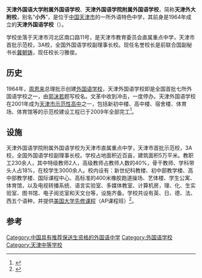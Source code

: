 {{Infobox School
| name        = 天津外国语大学附属外国语学校
| other_name  = Tianjin Foreign Languages School
| image       = 
| logo        = 
| motto       = 
| established = 1964年
| type        = 公立
| religion    = 
| affiliation = 
| district    = 天津市
| grades      = 初中三年制、高中三年制
| president   = 
| principal   = 刁雅俊
| dean        = 
| college     = 
| house       = 
| sc          =
| cs          =
| faculty     = 
| staff       = 
| students    = 
| athletics   = 
| conference  = 
| colors      = 
| mascot      = 
| magazine    = 
| free_label  = 
| free_text   = 
| free_label2 = 
| free_text2  = 
| free_label3 = 
| free_text3  = 
| address     = [[天津市|天津市]][[河北区_(天津市)|河北区]][[南口路|南口路]]11号
| tel         = 
| fax         = 
| mail        = 
| website     = [http://www.tfls.cn 天津外国语大学附属外国语学校网址]
}}
'''天津外国语大学附属外国语学校'''、'''天津外国语学院附属外国语学校'''，简称'''天津外大附校'''，别名“'''小外'''”，是位于[[中国|中国]][[天津市|天津市]]的一所外语特色中学，其前身是1964年成立的'''天津外国语学校'''（{{lang|en|Tianjin Foreign Languages School}}）。

学校坐落于天津市河北区南口路11号，是天津市教育委员会直属重点中学，天津市首批示范校，3A校，全国外国语学校副理事长校。现任名誉校长是前联合国副秘书长[[冀朝铸|冀朝铸]]，现任校长刁雅俊。

==历史==
1964年，[[周恩来|周恩来]]总理批示创建[[外国语学校|外国语学校]]，天津外国语学校即是全国首批七所外国语学校之一，由[[郭沫若|郭沫若]]题写校名。文革中收到冲击，一度停办。天津外国语学校在2001年成为[[天津市示范性高中|天津市示范性高中]]之一，包括新初中楼、高中楼、宿舍楼、体育场、体育馆等的示范校建设工程已于2009年全部完工<ref>{{cite news|title=天津第一批31所示范性高中全部建成投入使用|url=http://news.enorth.com.cn/system/2003/08/29/000623499.shtml|accessdate=2013-05-07|newspaper=北方网|archive-date=2005-05-17|archive-url=https://web.archive.org/web/20050517034959/http://news.enorth.com.cn/system/2003/08/29/000623499.shtml|dead-url=no}}</ref>。

==设施==
天津外国语学院附属外国语学校为天津市直属重点中学，天津市首批示范校，3A校，全国外国语学校副理事长校。学校占地面积近百亩，建筑面积5万平米。教职工230余人，其中特级教师2人，高级教师占教师人数的40%，骨干教师、学科带头人占18%，在校学生3000余人。校内设有：新世纪科教楼、初中部教学楼、高中部教学楼、国际课程中心、高标准的400米橡胶跑道操场、艺体楼、学生公寓、体育馆，以及电视转播系统、语言实验室、多媒体教室、计算机房，理、化、生实验室、图书馆、电子阅览室和天文台等，设施齐备。学校共设有英、日、德、法、西五个语种，并提供[[美国大学先修课程|美国大学先修课程]]（AP课程班）<ref>{{cite news|title=引进国际课程 助推“小外”国际化|url=http://edu.ifeng.com/gundong/detail_2012_06/27/15603425_0.shtml|accessdate=2012-09-01|newspaper=凤凰网|date=2012年6月27日}}{{Dead link|date=2019年4月 |bot=InternetArchiveBot |fix-attempted=yes }}</ref>。

==参考==
{{reflist}}
{{首批外国语学校}}
{{天津市市级重点中学}}
{{中国具有推荐保送生资格的外国语中学}}
[[Category:中国具有推荐保送生资格的外国语中学|Category:中国具有推荐保送生资格的外国语中学]]
[[Category:外国语学校|Category:外国语学校]]
[[Category:天津中等学校|Category:天津中等学校]]